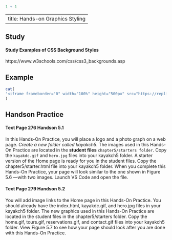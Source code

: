 ```r
1 + 1
```

---
title: Hands-on Graphics Styling
---

## Study

::: {.callout-note appearance="simple"}
#### Study Examples of CSS Background Styles

https://www.w3schools.com/css/css3_backgrounds.asp

:::

## Example

```r
cat(
'<iframe frameborder="0" width="100%" height="500px" src="https://replit.com/@Jager2021/css-background-styling?embed=true"></iframe>'
)
```



## Handson Practice 

::: {.callout-note appearance="simple"}
#### Text Page 276 Handson 5.1

In this Hands-On Practice, you will place a logo and a photo graph on a web page. _Create a new folder called kayakch5_. The images used in this Hands-On Practice are located in the **student files** `chapter5/starters folder`. Copy the `kayakdc.gif` and `hero.jpg` files into your kayakch5 folder. A starter
version of the Home page is ready for you in the student files. Copy the chapter5/starter.html file into your kayakch5 folder. When you complete this Hands-On Practice, your page
will look similar to the one shown in Figure 5.6 —with two images. Launch VS Code and open the file.

:::


::: {.callout-note appearance="simple"}
#### Text Page 279 Handson 5.2

You will add image links to the Home page in this Hands-On Practice. You
should already have the index.html, kayakdc.gif, and hero.jpg files in your kayakch5 folder. The new
graphics used in this Hands-On Practice are located in the student files in the chapter5/starters folder.
Copy the home.gif, tours.gif, reservations.gif, and contact.gif files into your kayakch5 folder. View Figure 5.7 to see how your page should look after you are done with this Hands-On Practice.

:::
